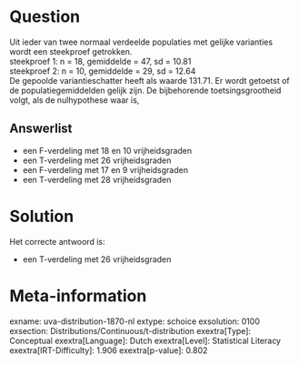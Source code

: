 Question
========

Uit ieder van twee normaal verdeelde populaties met gelijke varianties
wordt een steekproef getrokken.\
steekproef 1: n = 18, gemiddelde = 47, sd = 10.81\
steekproef 2: n = 10, gemiddelde = 29, sd = 12.64\
De gepoolde variantieschatter heeft als waarde 131.71. Er wordt getoetst
of de populatiegemiddelden gelijk zijn. De bijbehorende
toetsingsgrootheid volgt, als de nulhypothese waar is,

Answerlist
----------

* een F-verdeling met 18 en 10 vrijheidsgraden
* een T-verdeling met 26 vrijheidsgraden
* een F-verdeling met 17 en 9 vrijheidsgraden
* een T-verdeling met 28 vrijheidsgraden

Solution
========

Het correcte antwoord is: 

* een T-verdeling met 26 vrijheidsgraden

Meta-information
================
exname: uva-distribution-1870-nl
extype: schoice
exsolution: 0100
exsection: Distributions/Continuous/t-distribution
exextra[Type]: Conceptual
exextra[Language]: Dutch
exextra[Level]: Statistical Literacy
exextra[IRT-Difficulty]: 1.906
exextra[p-value]: 0.802
